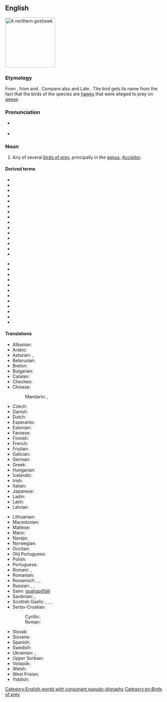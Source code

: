 ==English==
[[Image:Northern_Goshawk_ad_M2.jpg|thumb|right|160px|A northern goshawk]]
{{wikipedia}}

===Etymology===
{{PIE root|en|keh₂p}}
From {{inh|en|ang|gōshafoc||goose hawk}}, from {{m|ang|gōs||goose}} and {{m|ang|hafoc||hawk}}. Compare also {{cog|non|gáshaukr}} and Late {{cog|enm|gosling}}. The bird gets its name from the fact that the birds of the species are [[hawk]]s that were alleged to prey on [[goose|geese]].

===Pronunciation===
* {{a|UK}} {{IPA|/ˈɡɒs.hɔːk/|lang=en}}
* {{a|CA}} {{IPA|/ˈɡɑs.hɑk/|lang=en}}

===Noun===
{{en-noun}}

# Any of several [[bird of prey|birds of prey]], principally in the [[genus]], ''[[Accipiter]]''.

====Derived terms====
{{rel-top|terms derived from ''goshawk''}}
* {{vern|African goshawk}}
* {{vern|black goshawk}}
* {{vern|black-mantled goshawk}}
* {{vern|brown goshawk}}
* {{vern|chestnut-shouldered goshawk}}
* {{vern|Chinese goshawk}}
* {{vern|crested goshawk}}
* {{vern|dark chanting goshawk}}
* {{vern|eastern chanting goshawk}}
* {{vern|Fiji goshawk}}
* {{vern|Frances' goshawk}}
* {{vern|Gabar goshawk}}
* {{vern|grey-bellied goshawk}}
* {{vern|grey goshawk}}
* {{vern|grey-headed goshawk}}
{{rel-mid}}
* {{vern|Henst's goshawk}}
* {{vern|Meyer's goshawk}}
* {{vern|Moluccan goshawk}}
* {{vern|New Britain goshawk}}
* {{vern|northern goshawk}}
* {{vern|pale chanting goshawk}}
* {{vern|pied goshawk}}
* {{vern|red-chested goshawk}}
* {{vern|red goshawk}}
* {{vern|spot-tailed goshawk}}
* {{vern|Sulawesi goshawk}}
* {{vern|white-bellied goshawk}}
{{rel-bottom}}

====Translations====
{{trans-top|bird of prey}}
* Albanian: {{t|sq|gjeraqina}}
* Arabic: {{t-needed|ar}}
* Asturian: {{t|ast|ferre|m}}, {{t|ast|taforru|m}}
* Belarusian: {{t|be|цецяру́к|m}}
* Breton: {{t|br|gwazsparfell}}
* Bulgarian: {{t|bg|я́стреб кокошкар|m}}
* Catalan: {{t|ca|astor|m}}
* Chechen: {{t|ce|куьйра}}
* Chinese:
*: Mandarin: {{t+|cmn|蒼鷹|sc=Hani}}, {{t+|cmn|苍鹰|tr=cāngyīng|sc=Hani}}
* Czech: {{t+|cs|jestřáb}}
* Danish: {{t+|da|duehøg}}
* Dutch: {{t+|nl|havik|m}}
* Esperanto: {{t+|eo|akcipitro}}
* Estonian: {{t|et|kanakull}}
* Faroese: {{t|fo|høsnaheykur}}
* Finnish: {{t+|fi|kanahaukka}}
* French: {{t+|fr|autour|m}}
* Friulian: {{t|fur|cagnŕs}}
* Galician: {{t+|gl|azor|m}}
* German: {{t+|de|Habicht|m}}
* Greek: {{t|el|διπλοσάινο}}
* Hungarian: {{t+|hu|héja}}
* Icelandic: {{t|is|gáshaukur}}
* Irish: {{t|ga|spioróg mhór|f}}
* Italian: {{t+|it|astore|m}}
* Japanese: {{t+|ja|オオタカ|tr=ōtaka|sc=Jpan}}
* Ladin: {{t|lld|sparvel gran}}
* Latin: {{t|la|Accipiter gentilis}}
* Latvian: {{t|lv|vistu vanags}}
{{trans-mid}}
* Lithuanian: {{t+|lt|vištvanagis}}
* Macedonian: {{t|mk|jастреб кокошкар|tr=jastreb kokoškar}}
* Maltese: {{t|mt|sparvier tal-ħamiem}}
* Manx: {{t|gv|shawk ny sperriu|m}}
* Navajo: {{t|nv|giníłbáhí}}
* Norwegian: {{t|no|hønsehauk}}
* Occitan: {{t+|oc|astor}}
* Old Portuguese: {{t|roa-opt|açor}}
* Polish: {{t+|pl|jastrząb|m}}
* Portuguese: {{t+|pt|açor|m}}
* Romani: {{t|rom|hulyo|m}}, {{t|rom|hulyaika|f}}
* Romanian: {{t+|ro|uliu|m}}
* Romansch: {{t|rm|sprer}}, {{t|rm|sprer gond}}, {{t|rm|sprer da giaglinas}}
* Russian: {{t+|ru|тетеревя́тник|m}}, {{t+|ru|я́стреб-тетеревя́тник|m}}, {{t|ru|большо́й я́стреб|m}}
* Sami: [[goahppilfálli]]
* Sardinian: {{t|sc|stori columbinu}}, {{t|sc|istore lepperajolu}}
* Scottish Gaelic: {{t|gd|glas-sheabhag|f}}, {{t|gd|seabhag-riabhach|f}}, {{t|gd|seabhag-mhór|f}}, {{t|gd|gos-sheabhag|f}}
* Serbo-Croatian:
*: Cyrillic: {{t|sh|jастреб кокошар}}
*: Roman: {{t+|sh|jastreb kokošar}}
* Slovak: {{t|sk|jastrab lesný}}
* Slovene: {{t|sl|kragulj}}
* Spanish: {{t+|es|azor|m}}
* Swedish: {{t+|sv|duvhök|c}}
* Ukrainian: {{t|uk|я́струб вели́кий|m}}, {{t|uk|тетерев’я́тник|m}}
* Upper Sorbian: {{t|hsb|jatřob}}
* Volapük: {{t|vo|gokahauk}}
* Welsh: {{t|cy|gwalch marth|m}}
* West Frisian: {{t|fy|hauk}}
* Yiddish: {{t-needed|yi}}
{{trans-bottom}}

[[Category:English words with consonant pseudo-digraphs]]
[[Category:en:Birds of prey]]